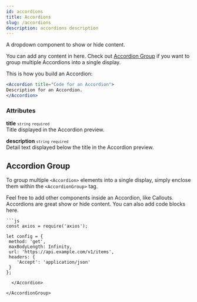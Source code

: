 ```yaml
---
id: accordions
title: Accordions
slug: /accordions
description: accordions description
---
```



A dropdown component to show or hide content.

<Accordion title="I'm an Accordion">
You can add any content in here. Check out <a href="#accordion-group">Accordion Group</a> if you want to group multiple Accordions into a single display.
</Accordion>

This is how you build an Accordion:
```jsx
<Accordion title="Code for an Accordion">
Description for an Accordion.
</Accordion>
```
### Attributes

<strong>title</strong> <small className="small_tag"><code>string</code></small> <small className="required_tag"><code>required</code></small>
<br/>Title displayed in the Accordion preview.

<strong>description</strong> <small className="small_tag"><code>string</code></small> <small className="required_tag"><code>required</code></small>
<br/>Detail text displayed below the title in the Accordion preview.

## Accordion Group
To group multiple <code>&lt;Accordion&gt;</code> elements into a single display, simply enclose them within the <code>&lt;AccordionGroup&gt;</code> tag.

<AccordionGroup>

  <Accordion title="Accordion with Callout">
  Feel free to add other components inside an Accordion, like Callouts. 
    <Callout type="tip" title="Tip">
    Accordions are great show or hide content.
    </Callout>  
  </Accordion>

  <Accordion title="Accordion with Code Block">
  You can also add code blocks here.
  
    ```js
    const axios = require('axios');

    let config = {
     method: 'get',
     maxBodyLength: Infinity,
     url: 'https://api.example.com/v1/items',
     headers: { 
        'Accept': 'application/json'
     }
    };
```
  </Accordion>

</AccordionGroup>